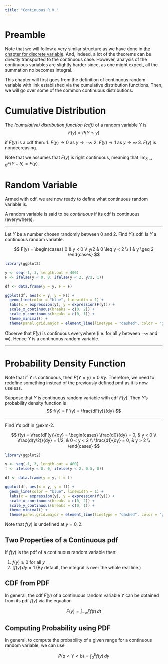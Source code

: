 ```yaml
---
title: "Continuous R.V."
---
```


# Preamble 

Note that we will follow a very similar structure as we have done in [the chapter for discrete variable](../chapter-03/). And, indeed, a lot of the theorems can be directly transported to the continuous case. However, analysis of the continuous variables are slightly harder since, as one might expect, all the summation no becomes integral.

This chapter will first goes from the definition of continuous random variable with link established via the cumulative distribution functions. Then, we will go over some of the common continuous distributions.

# Cumulative Distribution

::: {#def-cumulative-distribution}

The _(cumulative) distribution function (cdf)_ of a random variable $Y$ is 
$$
F(y) = P(Y \leq y)
$$

:::

::: {#thm-three-props-of-cdf}

if $F(y)$ is a cdf then:
1. $F(y) \to 0$ as $y \to - \infty$
2. $F(y) \to 1$ as $y \to \infty$
3. $F(y)$ is nondecreasing.

Note that we assumes that $F(y)$ is right continuous, meaning that $\lim_{\delta \to 0} F(Y + \delta) = F(y)$.

:::

# Random Variable

Armed with cdf, we are now ready to define what continuous random variable is.

::: {#def-cont-rv}

A random variable is said to be _continuous_ if its cdf is continuous (everywhere).

:::

---

::: {#exm-2}

Let $Y$ be a number chosen randomly between 0 and 2. Find $Y$'s cdf. Is $Y$ a continuous random variable.

$$
F(y) = \begin{cases}
0 & y < 0 \\
y/2 & 0 \leq y < 2 \\
1 & y \geq 2 
\end{cases}
$$

```r
library(ggplot2)

y <- seq(-1, 3, length.out = 400)
F <- ifelse(y < 0, 0, ifelse(y < 2, y/2, 1))

df <- data.frame(y = y, F = F)

ggplot(df, aes(x = y, y = F)) +
  geom_line(color = "blue", linewidth = 1) +
  labs(x = expression(y), y = expression(F(y))) +
  scale_x_continuous(breaks = c(0, 2)) +
  scale_y_continuous(breaks = c(0, 1)) +
  theme_minimal() +
  theme(panel.grid.major = element_line(linetype = "dashed", color = "grey80"))
```

Observe that $F(y)$ is continuous everywhere (i.e. for all $y$ between $-\infty$ and $\infty$). Hence $Y$ is a continuous random variable.

:::

---

# Probability Density Function

Note that if $Y$ is continuous, then $P(Y = y) = 0 \; \forall y$. Therefore, we need to redefine something instead of the previously defined pmf as it is now useless.

::: {#def-pdf}

Suppose that $Y$ is continuous random variable with cdf $F(y)$. Then $Y$'s probability density function is
$$
f(y) = F'(y) = \frac{dF(y)}{dy}
$$

:::

---

::: {#exm-3}

Find $Y$'s pdf in @exm-2.

:::

::: {.solution}

$$
f(y) = \frac{dF(y)}{dy} = \begin{cases}
\frac{d0}{dy} = 0, & y < 0 \\
\frac{d(y/2)}{dy} = 1/2, & 0 < y < 2 \\
\frac{d1}{dy} = 0, & y > 2 \\
\end{cases}
$$

```r
library(ggplot2)

y <- seq(-1, 3, length.out = 400)
f <- ifelse(y < 0, 0, ifelse(y < 2, 0.5, 0))

df <- data.frame(y = y, f = f)

ggplot(df, aes(x = y, y = f)) +
  geom_line(color = "blue", linewidth = 1) +
  labs(x = expression(y), y = expression(f(y))) +
  scale_x_continuous(breaks = c(0, 2)) +
  scale_y_continuous(breaks = c(0, 1)) +
  theme_minimal() +
  theme(panel.grid.major = element_line(linetype = "dashed", color = "grey80"))
```

Note that $f(y)$ is undefined at $y = 0, 2$.

:::

## Two Properties of a Continuous pdf

::: {#thm-two-props-of-cont-pdf name="Two Properties of a Continuous PDF"}

If $f(y)$ is the pdf of a continuous random variable then:

1. $f(y) \geq 0$ for all $y$
2. $\int f(y) \, dy = 1$ (By default, the integral is over the whole real line.)

:::

## CDF from PDF

In general, the cdf $F(y)$ of a continuous random variable $Y$ can be obtained from its pdf $f(y)$ via the equation

$$
F(y) = \int_{-\infty}^{y} f(t) \, dt
$$

## Computing Probability using PDF

In general, to compute the probability of a given range for a continuous random variable, we can use

$$
P(a < Y < b) = \int_a^b f(y) \, dy
$$